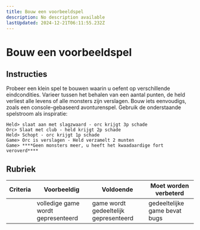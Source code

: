 ```yaml
---
title: Bouw een voorbeeldspel
description: No description available
lastUpdated: 2024-12-21T06:11:55.232Z
---
```


# Bouw een voorbeeldspel

## Instructies

Probeer een klein spel te bouwen waarin u oefent op verschillende eindcondities. Varieer tussen het behalen van een aantal punten, de held verliest alle levens of alle monsters zijn verslagen. Bouw iets eenvoudigs, zoals een console-gebaseerd avonturenspel. Gebruik de onderstaande spelstroom als inspiratie:

```
Held> slaat aan met slagzwaard - orc krijgt 3p schade
Orc> Slaat met club - held krijgt 2p schade
Held> Schopt - orc krijgt 1p schade
Game> Orc is verslagen - Held verzamelt 2 munten
Game> ****Geen monsters meer, u heeft het kwaadaardige fort veroverd****
```

## Rubriek

| Criteria | Voorbeeldig              | Voldoende                    | Moet worden verbeterd          |
| -------- | ---------------------- | --------------------------- | -------------------------- |
|          | volledige game wordt gepresenteerd | game wordt gedeeltelijk gepresenteerd | gedeeltelijke game bevat bugs |
